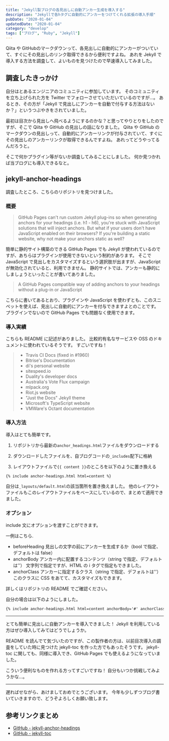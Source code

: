 ```yaml
---
title: "Jekyll製ブログの各見出しに自動アンカー生成を導入する"
description: "Jekyllで各hタグに自動的にアンカーをつけてくれる拡張の導入手順"
pubDate: "2020-01-04"
updatedDate: "2020-01-04"
category: "develop"
tags: ["ブログ", "Ruby", "Jekyll"]
---
```


Qiita や GitHubのマークダウンって、各見出しに自動的にアンカーがついていて、すぐにその見出しのリンク取得できるから便利ですよね。
あれを Jekyll で導入する方法を調査して、よいものを見つけたので早速導入してみました。


## 調査したきっかけ
自分はとあるエンジニアのコミュニティに参加しています。
そのコミュニティを立ち上げられた方を Twitter でフォローさせていただいているのですが...。
あるとき、その方が「Jekyll で見出しにアンカーを自動で付与する方法はないか？」というつぶやきをされていました。

最初は目次から見出しへ飛べるようにするのかな？と思ってやりとりをしたのですが、そこで Qiita や GitHub の見出しの話になりました。
Qiita や GitHub のマークダウンの見出しって、自動的にアンカーリンクが付与されていて、すぐにその見出しのアンカーリンクが取得できるんですよね。
あれってどうやってるんだろうと。

そこで何かプラグイン等がないか調査してみることにしました。
何か見つかれば当ブログにも導入できるなと。

## jekyll-anchor-headings
調査したところ、こちらのリポジトリを見つけました。
<OG url="https://github.com/allejo/jekyll-anchor-headings" />

### 概要
> GitHub Pages can't run custom Jekyll plug-ins so when generating anchors for your headings (i.e. h1 - h6), you're stuck with JavaScript solutions that will inject anchors. But what if your users don't have JavaScript enabled on their browsers? If you're building a static website, why not make your anchors static as well?

簡単に静的サイト構築のできる GitHub Pages でも Jekyll が使われているのですが、あちらはプラグインが使用できないという制約があります。
そこで JavaScript で見出しをカスタマイズするという選択肢が出ますが、JavaScriptが無効化されていると、利用できません。
静的サイトでは、アンカーも静的にしましょうといったことが書いてありました。

> A GitHub Pages compatible way of adding anchors to your headings without a plug-in or JavaScript

こちらに書いてあるとおり、プラグインや JavaScript を使わずとも、このスニペットを使えば、見出しに自動的にアンカーを付与できますよとのことです。
プラグインでないので GitHub Pages でも問題なく使用できます。

### 導入実績
こちらも README に記述がありました。
比較的有名なサービスや OSS のドキュメントに使われているそうです。
すごいですね！

> - Travis CI Docs (fixed in #1960)
> - Bitrise's Documentation
> - di's personal website
> - sitespeed.io
> - Duality's developer docs
> - Australia's Vote Flux campaign
> - mlpack.org
> - Riot.js website
> - "Just the Docs" Jekyll theme
> - Microsoft's TypeScript website
> - VMWare's Octant documentation

### 導入方法
導入はとても簡単です。

1. リポジトリから最新の`anchor_headings.html`ファイルをダウンロードする

2. ダウンロードしたファイルを、自ブログコードの`_includes`配下に格納

3. レイアウトファイルで`{{ content }}`のところを以下のように置き換える

```html
{% include anchor-headings.html html=content %}
```

自分は`_layouts/default.html`の該当箇所を置き換えました。
他のレイアウトファイルもこのレイアウトファイルをベースにしているので、まとめて適用できました。

### オプション
include 文にオプションを渡すことができます。

一例はこちら.
- beforeHeading
  見出しの文字の前にアンカーを生成するか（bool で指定、デフォルトは false）
- anchorBody
  アンカー内に配置するコンテンツ（string で指定、デフォルトは''）
  文字列で指定ですが、HTML の i タグで指定もできました。
- anchorClass
  アンカーに指定するクラス（string で指定、デフォルトは''）
  このクラスに CSS をあてて、カスタマイズもできます。


詳しくはリポジトリの README でご確認ください。
<OG url="https://github.com/allejo/jekyll-anchor-headings#parameters" />

自分の場合は以下のようにしました。

```html
{% include anchor-headings.html html=content anchorBody='#' anchorClass='anchor-heading' %}
```

---

とても簡単に見出しに自動アンカーを導入できました！
Jekyll を利用している方はぜひ導入してみてはどうでしょうか。

README を読んでて気づいたのですが、この製作者の方は、以前目次導入の調査をしていた時に見つけた jekyll-toc を作った方でもあったそうです。
<OG url="https://github.com/allejo/jekyll-toc" />
jekyll-toc に関しても、同様に導入でき、GitHub Pages でも使えるようになっていました。

こういう便利なものを作れる方ってすごいですね！
自分もいつか挑戦してみようかな...。

---

遅ればせながら、あけましておめでとうございます。
今年も少しずつブログ書いていきますので、どうぞよろしくお願い致します。

## 参考リンクまとめ
- [GitHub - jekyll-anchor-headings](https://github.com/allejo/jekyll-anchor-headings)
- [GitHub - jekyll-toc](https://github.com/allejo/jekyll-toc)
